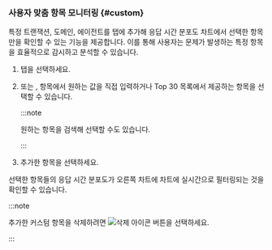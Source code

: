 ### 사용자 맞춤 항목 모니터링 {#custom}

특정 트랜잭션, 도메인, 에이전트를 <Cmdname sid="custom" className="uitext" /> 탭에 추가해 응답 시간 분포도 차트에서 선택한 항목만을 확인할 수 있는 기능을 제공합니다. 이를 통해 사용자는 문제가 발생하는 특정 항목을 효율적으로 감시하고 분석할 수 있습니다.

1. <Cmdname sid="custom" className="uitext" /> 탭을 선택하세요.

1. <Cmdname sid="transaction" className="uitext" /> 또는 <Cmdname sid="domain" className="uitext" />, <Cmdname sid="ip" className="uitext" /> 항목에서 원하는 값을 직접 입력하거나 <UI>Top 30</UI> 목록에서 제공하는 항목을 선택할 수 있습니다.

    <ImgLang img="txmap-custom-filter-add.png" desc="커스텀" />

    :::note

    원하는 항목을 검색해 선택할 수도 있습니다.

    :::

1. 추가한 항목을 선택하세요. 

    <ImgLang img="txmap-custom-filter-select.png" desc="커스텀" />

선택한 항목들의 응답 시간 분포도가 오른쪽 차트에 차트에 실시간으로 필터링되는 것을 확인할 수 있습니다.

:::note

추가한 커스텀 항목을 삭제하려면 ![삭제 아이콘](/img/ico-trash.svg) 버튼을 선택하세요.

:::